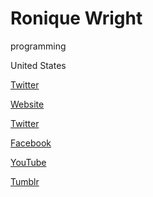# Ronique Wright

<Skills>

programming

</Skills>

<Location>

United States

</Location>

<Personal>

[Twitter](https://twitter.com/roniquewright)

</Personal>

<Business>

[Website](http://morefiregames.com)

[Twitter](https://twitter.com/MoreFireGames)

[Facebook](http://facebook.com/MoreFireGames)

[YouTube](https://www.youtube.com/c/MoreFireGames)

[Tumblr](http://morefiregames.tumblr.com)

</Business>


